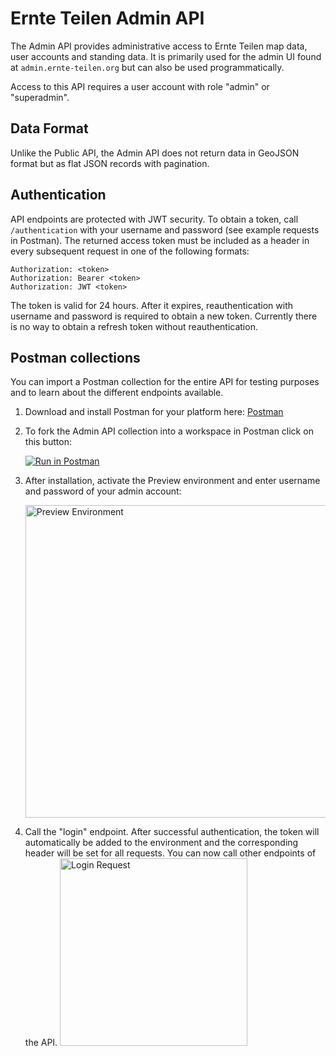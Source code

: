 # Ernte Teilen Admin API

The Admin API provides administrative access to Ernte Teilen map data, user accounts and standing data. It is primarily used
for the admin UI found at `admin.ernte-teilen.org` but can also be used programmatically.

Access to this API requires a user account with role "admin" or "superadmin".

## Data Format

Unlike the Public API, the Admin API does not return data in GeoJSON format but as flat JSON records with pagination.

## Authentication

API endpoints are protected with JWT security. To obtain a token, call `/authentication` with your username and password (see example requests
in Postman).
The returned access token must be included as a header in every subsequent request in one of the following formats:

```
Authorization: <token>
Authorization: Bearer <token>
Authorization: JWT <token>
```

The token is valid for 24 hours. After it expires, reauthentication with username and password is required to obtain a new token. Currently there is no way
to obtain a refresh token without reauthentication.

## Postman collections

You can import a Postman collection for the entire API for testing purposes and to learn about the different endpoints available.

1. Download and install Postman for your platform here: <a href="https://www.postman.com/" target="_blank">Postman</a>

2. To fork the Admin API collection into a workspace in Postman click on this button:

   [![Run in Postman](https://run.pstmn.io/button.svg)](https://app.getpostman.com/run-collection/15568467-03809fba-6f0a-48cb-8d3c-27f17f8769e8?action=collection%2Ffork&collection-url=entityId%3D15568467-03809fba-6f0a-48cb-8d3c-27f17f8769e8%26entityType%3Dcollection%26workspaceId%3D40eb13f4-6e10-4b9b-85dd-2a9ff9614ab1#?env%5BTeikei%20Preview%5D=W3sia2V5IjoiYmFzZXVybCIsInZhbHVlIjoiaHR0cHM6Ly9hcGktcHJldmlldy5lcm50ZS10ZWlsZW4ub3JnIiwiZW5hYmxlZCI6dHJ1ZX0seyJrZXkiOiJlbWFpbCIsInZhbHVlIjoiIiwiZW5hYmxlZCI6dHJ1ZX0seyJrZXkiOiJwYXNzd29yZCIsInZhbHVlIjoiIiwiZW5hYmxlZCI6dHJ1ZX0seyJrZXkiOiJ0b2tlbiIsInZhbHVlIjoiIiwiZW5hYmxlZCI6dHJ1ZX1d)

3. After installation, activate the Preview environment and enter username and password of your admin account:

   <img
     src="/images/preview_environment.png"
     alt="Preview Environment"
     width="500"
   />

4. Call the "login" endpoint. After successful authentication, the token will automatically be added to the environment and the corresponding
   header will be set for all requests. You can now call other endpoints of the API.
   <img src="/images/login_request.png" alt="Login Request" width="300" />

